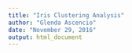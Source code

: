 ```yaml
---
title: "Iris Clustering Analysis"
author: "Glenda Ascencio"
date: "November 29, 2016"
output: html_document
---
```


```r
```
